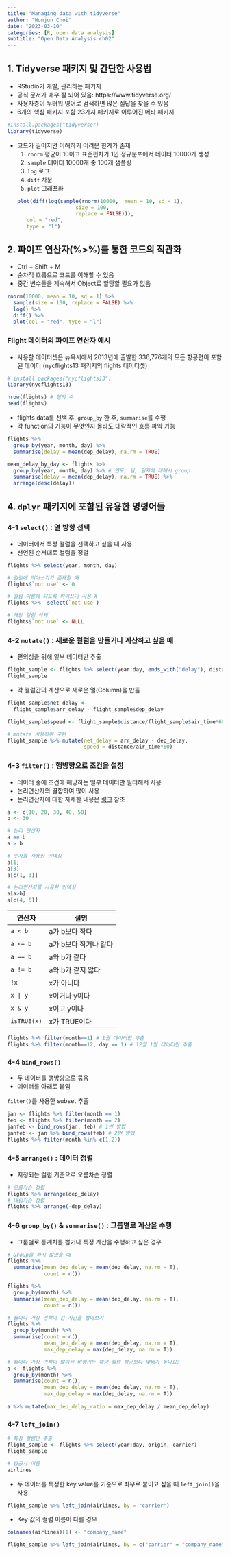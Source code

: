 ```yaml
---
title: "Managing data with tidyverse"
author: "Wonjun Choi"
date: "2023-03-10"
categories: [R, open data analysis]
subtitle: "Open Data Analysis ch02"
---
```


## 1. Tidyverse 패키지 및 간단한 사용법
- RStudio가 개발, 관리하는 패키지
- 공식 문서가 매우 잘 되어 있음:  https://www.tidyverse.org/
- 사용자층이 두터워 영어로 검색하면 많은 질답을 찾을 수 있음
- 6개의 핵심 패키지 포함 23가지 패키지로 이루어진 메타 패키지
```r
#install.packages("tidyverse")
library(tidyverse)
```

- 코드가 길어지면 이해하기 어려운 한계가 존재
  1. `rnorm` 평균이 10이고 표준편차가 1인 정규분포에서 데이터 10000개 생성
  2. `sample` 데이터 10000개 중 100개 샘플링
  3. `log` 로그
  4. `diff` 차분
  5. `plot` 그래프화
```r
plot(diff(log(sample(rnorm(10000,  mean = 10, sd = 1), 
                     size = 100, 
                     replace = FALSE))), 
     col = "red", 
     type = "l")
```

## 2. 파이프 연산자(%>%)를 통한 코드의 직관화
- Ctrl + Shift + M
- 순차적 흐름으로 코드를 이해할 수 있음
- 중간 변수들을 계속해서 Object로 할당할 필요가 없음
```r
rnorm(10000, mean = 10, sd = 1) %>%
  sample(size = 100, replace = FALSE) %>%
  log() %>%
  diff() %>%
  plot(col = "red", type = "l")
```

### Flight 데이터의 파이프 연산자 예시
- 사용할 데이터셋은 뉴욕시에서 2013년에 출발한 336,776개의 모든 항공편이 포함된 데이터 (nycflights13 패키지의 flights 데이터셋)

```r
# install.packages("nycflights13")
library(nycflights13)

nrow(flights) # 행의 수
head(flights)
```

- flights data를 선택 후, `group_by` 한 후, `summarise`를 수행
- 각 function의 기능이 무엇인지 몰라도 대략적인 흐름 파악 가능
```r
flights %>% 
  group_by(year, month, day) %>% 
  summarise(delay = mean(dep_delay), na.rm = TRUE)

mean_delay_by_day <- flights %>% 
  group_by(year, month, day) %>% # 연도, 월, 일자에 대해서 group
  summarise(delay = mean(dep_delay), na.rm = TRUE) %>% 
  arrange(desc(delay))
```
## 4. `dplyr` 패키지에 포함된 유용한 명령어들
### 4-1 `select()` : 열 방향 선택
- 데이터에서 특정 컬럼을 선택하고 싶을 때 사용
- 선언된 순서대로 컬럼을 정렬
```r
flights %>% select(year, month, day)

# 컬럼에 띄어쓰기가 존재할 때
flights$`not use` <- 0

# 컬럼 이름에 되도록 띄어쓰기 사용 X
flights %>%  select(`not use`)

# 해당 컬럼 삭제
flights$`not use` <- NULL
```

### 4-2 `mutate()` : 새로운 컬럼을 만들거나 계산하고 싶을 때
- 편의성을 위해 일부 데이터만 추출
```r
flight_sample <- flights %>% select(year:day, ends_with("delay"), distance, air_time)
flight_sample
```

- 각 컬럼간의 계산으로 새로운 열(Column)을 만듬
```r
flight_sample$net_delay <-
  flight_sample$arr_delay - flight_sample$dep_delay

flight_sample$speed <- flight_sample$distance/flight_sample$air_time*60

# mutate 사용하여 구현
flight_sample %>% mutate(net_delay = arr_delay - dep_delay,
                         speed = distance/air_time*60)
```

### 4-3 `filter()` : 행방향으로 조건을 설정
- 데이터 중에 조건에 해당하는 일부 데이터만 필터해서 사용
- 논리연산자와 결합하여 많이 사용
- 논리연산자에 대한 자세한 내용은 [링크](https://mrchypark.github.io/post/논리-연산자-정리/) 참조

```r
a <- c(10, 20, 30, 40, 50)
b <- 30

# 논리 연산자
a == b
a > b

# 숫자를 사용한 인덱싱
a[1]
a[3]
a[c(1, 3)]

# 논리연산자를 사용한 인덱싱
a[a>b]
a[c(4, 5)]
```

|연산자|설명|
|--|--|
`a < b` | a가 b보다 작다
`a <= b` | a가 b보다 작거나 같다
`a == b` | a와 b가 같다
`a != b` | a와 b가 같지 않다
`!x` | x가 아니다
`x | y` | x이거나 y이다
`x & y` | x이고 y이다
`isTRUE(x)` | x가 TRUE이다

```r
flights %>% filter(month==1) # 1월 데이터만 추출
flights %>% filter(month==12, day == 1) # 12월 1일 데이터만 추출
```

### 4-4 `bind_rows()`
- 두 데이터를 행방향으로 묶음
- 데이터를 아래로 붙임

`filter()`를 사용한 subset 추출
```r
jan <- flights %>% filter(month == 1)
feb <- flights %>% filter(month == 2)
janfeb <- bind_rows(jan, feb) # 1번 방법
janfeb <- jan %>% bind_rows(feb) # 2번 방법
flights %>% filter(month %in% c(1,2))
```

### 4-5 `arrange()` : 데이터 정렬
- 지정되는 컬럼 기준으로 오름차순 정렬
```r
# 오름차순 정렬
flights %>% arrange(dep_delay)
# 내림차순 정렬
flights %>% arrange(-dep_delay)
```

### 4-6 `group_by()` & `summarise()` : 그룹별로 계산을 수행
- 그룹별로 통계치를 뽑거나 특정 계산을 수행하고 싶은 경우
```r
# Group을 하지 않았을 때
flights %>% 
  summarise(mean_dep_delay = mean(dep_delay, na.rm = T),
            count = n())

flights %>% 
  group_by(month) %>% 
  summarise(mean_dep_delay = mean(dep_delay, na.rm = T),
            count = n())

# 월마다 가장 연착이 긴 시간을 뽑아보기
flights %>% 
  group_by(month) %>% 
  summarise(count = n(),
            mean_dep_delay = mean(dep_delay, na.rm = T),
            max_dep_delay = max(dep_delay, na.rm = T))

# 월마다 가장 연착이 많이된 비행기는 해당 월의 평균보다 몇배가 높나요?
a <- flights %>% 
  group_by(month) %>% 
  summarise(count = n(),
            mean_dep_delay = mean(dep_delay, na.rm = T),
            max_dep_delay = max(dep_delay, na.rm = T))
            
a %>% mutate(max_dep_delay_ratio = max_dep_delay / mean_dep_delay)
```

### 4-7 `left_join()`
```r
# 특정 컬럼만 추출
flight_sample <- flights %>% select(year:day, origin, carrier)
flight_sample
```

```r
# 항공사 이름
airlines
```

- 두 데이터를 특정한 key value를 기준으로 좌우로 붙이고 싶을 때 `left_join()`을 사용
```r
flight_sample %>% left_join(airlines, by = "carrier")
```

- Key 값의 컬럼 이름이 다를 경우
```r
colnames(airlines)[1] <- "company_name"

flight_sample %>% left_join(airlines, by = c("carrier" = "company_name"))
```